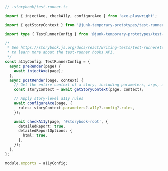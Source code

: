 ```ts
// .storybook/test-runner.ts

import { injectAxe, checkA11y, configureAxe } from 'axe-playwright';

import { getStoryContext } from '@junk-temporary-prototypes/test-runner';

import type { TestRunnerConfig } from '@junk-temporary-prototypes/test-runner';

/*
 * See https://storybook.js.org/docs/react/writing-tests/test-runner#test-hook-api-experimental
 * to learn more about the test-runner hooks API.
 */
const a11yConfig: TestRunnerConfig = {
  async preRender(page) {
    await injectAxe(page);
  },
  async postRender(page, context) {
    // Get the entire context of a story, including parameters, args, argTypes, etc.
    const storyContext = await getStoryContext(page, context);

    // Apply story-level a11y rules
    await configureAxe(page, {
      rules: storyContext.parameters?.a11y?.config?.rules,
    });

    await checkA11y(page, '#storybook-root', {
      detailedReport: true,
      detailedReportOptions: {
        html: true,
      },
    });
  },
};

module.exports = a11yConfig;
```

